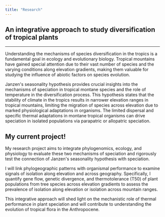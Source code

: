 ```yaml
---
title: "Research"
---
```


### 

## **An integrative approach to study diversification of tropical plants**

------------------------------------------------------------------------

Understanding the mechanisms of species diversification in the tropics is a fundamental goal in ecology and evolutionary biology. Tropical mountains have gained special attention due to their vast number of species and the varying conditions along elevation gradients, making them valuable for studying the influence of abiotic factors on species evolution.

Janzen\'s seasonality hypothesis provides crucial insights into the mechanisms of speciation in tropical montane species and the role of temperature in the diversification process. This hypothesis states that the stability of climate in the tropics results in narrower elevation ranges in tropical mountains, limiting the migration of species across elevation due to marked physiological adaptations in organisms. The limited dispersal and specific thermal adaptations in montane tropical organisms can drive speciation in isolated populations via parapatric or allopatric speciation.

## My current project!

My research project aims to integrate phylogenomics, ecology, and physiology to evaluate these two mechanisms of speciation and rigorously test the connection of Janzen\'s seasonality hypothesis with speciation.

I will link phylogeographic patterns with organismal performance to examine signals of isolation along elevation and across geography. Specifically, I quantify gene flow, genetic divergence, and thermotolerance (T50) of plant populations from tree species across elevation gradients to assess the prevalence of isolation along elevation or isolation across mountain ranges.

This integrative approach will shed light on the mechanistic role of thermal performance in plant speciation and will contribute to understanding the evolution of tropical flora in the Anthropocene.

\
\
